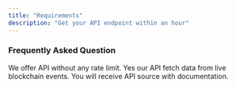 ```yaml
---
title: "Requirements"
description: "Get your API endpoint within an hour"
---
```


### Frequently Asked Question

<AccordionGroup>
  <Accordion icon="clock" title="Do API have rate limit?">
    We offer API without any rate limit.
  </Accordion>
  <Accordion icon="browser" title="Are API result real-time?">
    Yes our API fetch data from live blockchain events.
  </Accordion>
  <Accordion icon="file" title="What do I get after order?">
    You will receive API source with documentation.
  </Accordion>
</AccordionGroup>
